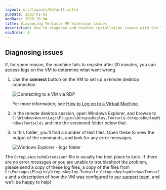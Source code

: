 ```yaml
---
layout: src/layouts/Default.astro
pubDate: 2023-01-01
modDate: 2023-10-04
title: Diagnosing Tentacle VM extension issues
description: How to diagnose and resolve installation issues with the Tentacle VM Extension
navOrder: 8
---
```


<AzureVMExtensionDeprecated />

## Diagnosing issues

If, for some reason, the machine fails to register after 20 minutes, you can access logs on the VM to determine what went wrong.

1. Use the **connect** button on the VM to set up a remote desktop connection.

   ![Connecting to a VM via RDP](/docs/infrastructure/deployment-targets/tentacle/windows/azure-virtual-machines/diagnosing-issues-connect-via-rdp.png "width=500")

   For more information, see [How to Log on to a Virtual Machine](https://docs.microsoft.com/en-us/azure/virtual-machines/windows/connect-logon).

2. In the remote desktop session, open Windows Explorer, and browse to `C:\WindowsAzure\Logs\Plugins\OctopusDeploy.Tentacle.OctopusDeployWindowsTentacle\` and into the versioned folder below that.

3. In this folder, you'll find a number of text files. Open these to view the output of the commands, and look for any error messages.

   ![Windows Explorer - logs folder](/docs/infrastructure/deployment-targets/tentacle/windows/azure-virtual-machines/diagnosing-issues-logs-folder.png "width=500")

The `OctopusAzureVmExtension*` file is usually the best place to look. If there are no error messages or you are unable to troubleshoot the problem, please send a copy of these log files, a copy of the files from `C:\Packages\Plugins\OctopusDeploy.Tentacle.OctopusDeployWindowsTentacle` and a description of how the VM was configured to [our support team](https://octopus.com/support), and we'll be happy to help!
